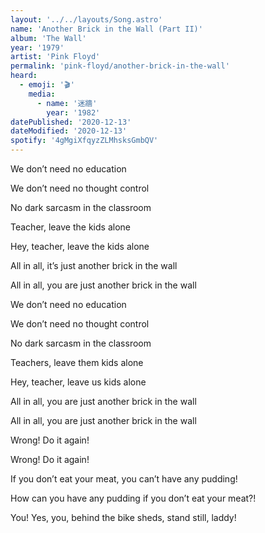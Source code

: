 ```yaml
---
layout: '../../layouts/Song.astro'
name: 'Another Brick in the Wall (Part II)'
album: 'The Wall'
year: '1979'
artist: 'Pink Floyd'
permalink: 'pink-floyd/another-brick-in-the-wall'
heard:
  - emoji: '🎬'
    media:
      - name: '迷牆'
        year: '1982'
datePublished: '2020-12-13'
dateModified: '2020-12-13'
spotify: '4gMgiXfqyzZLMhsksGmbQV'
---
```


<LyricSection>

We don&rsquo;t need no education

We don&rsquo;t need no thought control

No dark sarcasm in the classroom

Teacher, leave the kids alone

</LyricSection>

<LyricSection>

Hey, teacher, leave the kids alone

All in all, it&rsquo;s just another brick in the wall

All in all, you are just another brick in the wall

</LyricSection>

<LyricSection>

We don&rsquo;t need no education

We don&rsquo;t need no thought control

No dark sarcasm in the classroom

Teachers, leave them kids alone

Hey, teacher, leave us kids alone

All in all, you are just another brick in the wall

All in all, you are just another brick in the wall

</LyricSection>

<LyricSection>

Wrong! Do it again!

Wrong! Do it again!

If you don&rsquo;t eat your meat, you can&rsquo;t have any pudding!

How can you have any pudding if you don&rsquo;t eat your meat?!

You! Yes, you, behind the bike sheds, stand still, laddy!

</LyricSection>

